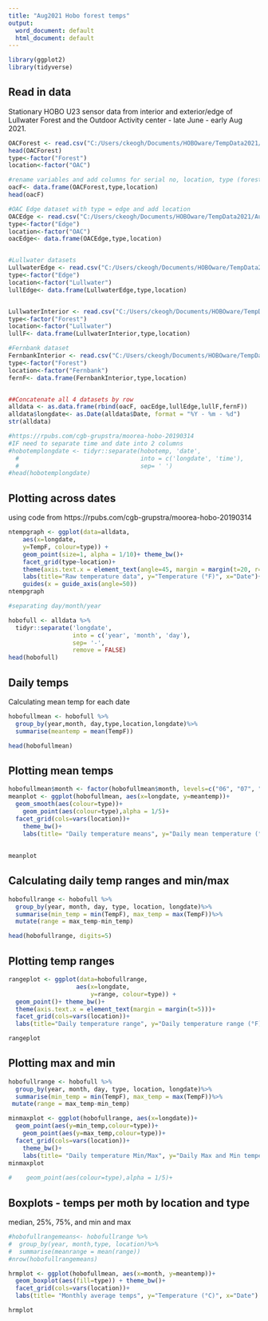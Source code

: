 ---
title: "Aug2021 Hobo forest temps"
output:
  word_document: default
  html_document: default
---

```{r setup, include=FALSE}

library(ggplot2)
library(tidyverse)

```
## Read in data
Stationary HOBO U23 sensor data from interior and exterior/edge of Lullwater Forest and the Outdoor Activity center - late June - early Aug 2021.
```{r echo=FALSE, include = FALSE}

OACForest <- read.csv("C:/Users/ckeogh/Documents/HOBOware/TempData2021/Aug/OAC1Interior_6-29-21_8-19-21.csv")
head(OACForest)
type<-factor("Forest")
location<-factor("OAC")

#rename variables and add columns for serial no, location, type (forest or edge)
oacF<- data.frame(OACForest,type,location)
head(oacF)

#OAC Edge dataset with type = edge and add location
OACEdge <- read.csv("C:/Users/ckeogh/Documents/HOBOware/TempData2021/Aug/OAC2Exterior_7-7-21_8-19-21.csv")
type<-factor("Edge")
location<-factor("OAC")
oacEdge<- data.frame(OACEdge,type,location)


#Lullwater datasets
LullwaterEdge <- read.csv("C:/Users/ckeogh/Documents/HOBOware/TempData2021/Aug/LullwaterExterior_stonePN4-Emory-4-22-21_0_8-19-21.csv")
type<-factor("Edge")
location<-factor("Lullwater")
lullEdge<- data.frame(LullwaterEdge,type,location)


LullwaterInterior <- read.csv("C:/Users/ckeogh/Documents/HOBOware/TempData2021/Aug/LullwaterInterior1_stoneOH3_6-29-21_8-19-21.csv")
type<-factor("Forest")
location<-factor("Lullwater")
lullF<- data.frame(LullwaterInterior,type,location)

#Fernbank dataset
FernbankInterior <- read.csv("C:/Users/ckeogh/Documents/HOBOware/TempData2021/Aug/FernbankSlope_7.10.21_8-19-21.csv")
type<-factor("Forest")
location<-factor("Fernbank")
fernF<- data.frame(FernbankInterior,type,location)


##Concatenate all 4 datasets by row
alldata <- as.data.frame(rbind(oacF, oacEdge,lullEdge,lullF,fernF))
alldata$longdate<- as.Date(alldata$Date, format = "%Y - %m - %d")
str(alldata)

#https://rpubs.com/cgb-grupstra/moorea-hobo-20190314
#IF need to separate time and date into 2 columns
#hobotemplongdate <- tidyr::separate(hobotemp, 'date',
  #                                  into = c('longdate', 'time'),
  #                                  sep= ' ') 
#head(hobotemplongdate)

```

## Plotting across dates 
using code from https://rpubs.com/cgb-grupstra/moorea-hobo-20190314
```{r echo=FALSE}

ntempgraph <- ggplot(data=alldata, 
    aes(x=longdate, 
    y=TempF, colour=type)) +
    geom_point(size=1, alpha = 1/10)+ theme_bw()+
    facet_grid(type~location)+ 
    theme(axis.text.x = element_text(angle=45, margin = margin(t=20, r=100)))+
    labs(title="Raw temperature data", y="Temperature (°F)", x="Date")+
    guides(x = guide_axis(angle=50))
ntempgraph

```


```{r include=FALSE}

#separating day/month/year 

hobofull <- alldata %>%
  tidyr::separate('longdate',
                  into = c('year', 'month', 'day'),
                  sep= '-',
                  remove = FALSE)
head(hobofull)
```


## Daily temps
Calculating mean temp for each date
```{r mean temps}
hobofullmean <- hobofull %>%
  group_by(year,month, day,type,location,longdate)%>%
  summarise(meantemp = mean(TempF))

head(hobofullmean)

```

## Plotting mean temps
```{r echo=FALSE}

hobofullmean$month <- factor(hobofullmean$month, levels=c("06", "07", "08"))
meanplot <- ggplot(hobofullmean, aes(x=longdate, y=meantemp))+
  geom_smooth(aes(colour=type))+
    geom_point(aes(colour=type),alpha = 1/5)+
  facet_grid(cols=vars(location))+
    theme_bw()+
    labs(title= "Daily temperature means", y="Daily mean temperature (°F) with 95% CI", x="Date")
   
    
meanplot

```

## Calculating daily temp ranges and min/max
```{r temp range}

hobofullrange <- hobofull %>%
  group_by(year, month, day, type, location, longdate)%>%
  summarise(min_temp = min(TempF), max_temp = max(TempF))%>%
  mutate(range = max_temp-min_temp)

head(hobofullrange, digits=5)

```

## Plotting temp ranges
```{r echo=FALSE}

rangeplot <- ggplot(data=hobofullrange, 
                   aes(x=longdate, 
                       y=range, colour=type)) +
  geom_point()+ theme_bw()+
  theme(axis.text.x = element_text(margin = margin(t=5)))+
  facet_grid(cols=vars(location))+
  labs(title="Daily temperature range", y="Daily temperature range (°F) with 95% CI ", x="Date")

rangeplot

```

## Plotting max and min
```{r echo=FALSE}

hobofullrange <- hobofull %>%
  group_by(year, month, day, type, location, longdate)%>%
  summarise(min_temp = min(TempF), max_temp = max(TempF))%>%
 mutate(range = max_temp-min_temp)

minmaxplot <- ggplot(hobofullrange, aes(x=longdate))+
  geom_point(aes(y=min_temp,colour=type))+
    geom_point(aes(y=max_temp,colour=type))+
  facet_grid(cols=vars(location))+
    theme_bw()+
    labs(title= "Daily temperature Min/Max", y="Daily Max and Min temperature (°F) with 95% CI", x="Date")
minmaxplot
   
#    geom_point(aes(colour=type),alpha = 1/5)+
```

## Boxplots - temps per moth by location and type
median, 25%, 75%, and min and max
```{r echo=FALSE}

#hobofullrangemeans<- hobofullrange %>%
#  group_by(year, month,type, location)%>%
#  summarise(meanrange = mean(range))
#nrow(hobofullrangemeans)

hrmplot <- ggplot(hobofullmean, aes(x=month, y=meantemp))+
  geom_boxplot(aes(fill=type)) + theme_bw()+
  facet_grid(cols=vars(location))+
  labs(title= "Monthly average temps", y="Temperature (°C)", x="Date")

hrmplot

```


